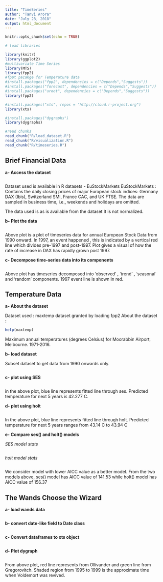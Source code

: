 ---
title: "TimeSeries"
author: "Tanvi Arora"
date: "July 28, 2018"
output: html_document
---

```{r setup, include=FALSE, warning=FALSE}
knitr::opts_chunk$set(echo = TRUE)

# load libraries

library(knitr)
library(ggplot2)
#multivariate Time Series
library(MTS)
library(fpp2)
#fppt pacakge for Temperature data
#install.packages("fpp2", dependencies = c("Depends","Suggests"))
#install.packages("forecast", dependencies = c("Depends","Suggests"))
#install.packages("uroot", dependencies = c("Depends","Suggests"))
library(fpp2)

#install.packages("xts", repos = "http://cloud.r-project.org")
library(xts)

#install.packages("dygraphs")
library(dygraphs)

#read chunks
read_chunk("R/load_dataset.R")
read_chunk("R/visualization.R")
read_chunk("R/timeseries.R")

```

## Brief Financial Data

**a- Access the dataset**

```{r load_eu}
```


Dataset used is available in R datasets - EuStockMarkets
EuStockMarkets : Contains the daily closing prices of major European stock indices: Germany DAX (Ibis), Switzerland SMI, France CAC, and UK FTSE. The data are sampled in business time, i.e., weekends and holidays are omitted.

The data used is as is available from the dataset It is not normalized.

**b- Plot the data**

```{r plot_eu}
```

Above plot is a plot of timeseries data for annual European Stock Data from 1990 onward. In 1997, an event happened , this is indicated by a vertical red line which divides pre-1997 and post-1997. Plot gives a visual of how the rate of increase in DAX has rapidly grown post 1997. 

**c- Decompose time-series data into its components**

```{r plot_eu_decomp}
```

Above plot has timeseries decomposed into 'observed' , 'trend' , 'seasonal' and 'random' components. 1997 event line is shown in red.


## Temperature Data

**a- About the dataset**

Dataset used : maxtemp dataset granted by loading fpp2
About the dataset : 
```{r adhoc1}
help(maxtemp)
```

Maximum annual temperatures (degrees Celsius) for Moorabbin Airport, Melbourne. 1971-2016. 

**b- load dataset**

Subset dataset to get data from 1990 onwards only. 
```{r load_maxtemp}
```

**c- plot using SES**

```{r ses_maxtemp, warning=FALSE}
```
in the above plot, blue line represents fitted line through ses. Predicted temperature for next 5 years is 42.277 C.

**d- plot using holt**

```{r holt_maxtemp, warning=FALSE}
```

In the above plot, blue line represents fitted line through holt. Predicted temperature for next 5 years ranges from 43.14 C to 43.94 C

**e- Compare ses() and holt() models**

*SES model stats*
```{r ses_stats}
```

*holt model stats*
```{r holt_stats}
```

We consider model with lower AICC value as a better model. From the two models above, ses() model has AICC value of 141.53 while holt() model has AICC value of 156.37


## The Wands Choose the Wizard

**a- load wands data**

```{r load_wands}
```


**b- convert date-like field to Date class**

```{r tidy_wands_date}
```


**c- Convert dataframes to xts object**

```{r tody_wands_xts}
```

**d- Plot dygraph**

```{r plot_dygraphs}
```

From above plot, red line represents from Ollivander and green line from Gregorovitch. Shaded region from 1995 to 1999 is the approximate time when Voldemort was revived. 